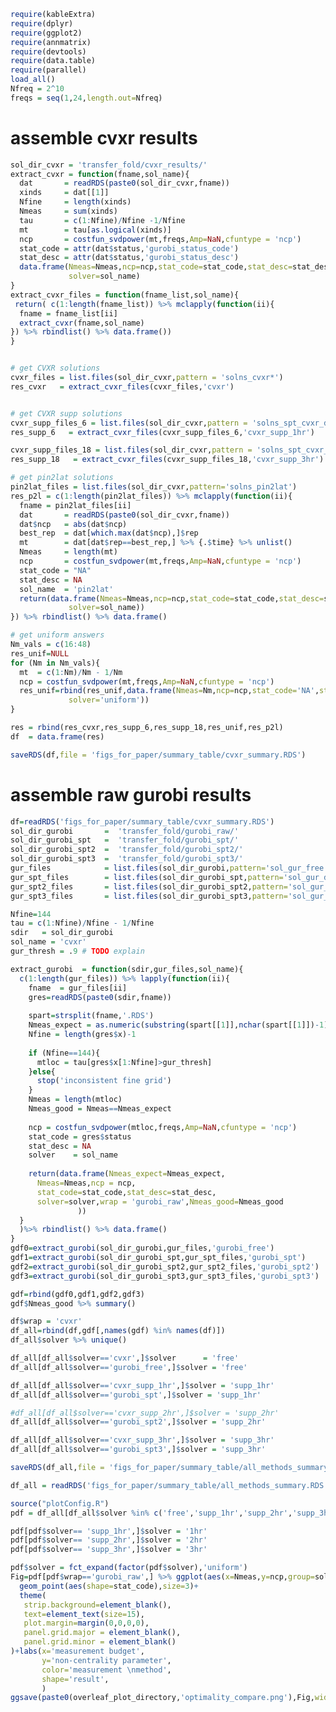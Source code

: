 ```r
require(kableExtra)
require(dplyr)
require(ggplot2)
require(annmatrix)
require(devtools)
require(data.table)
require(parallel)
load_all()
Nfreq = 2^10
freqs = seq(1,24,length.out=Nfreq)
```

# assemble cvxr results
```r
sol_dir_cvxr = 'transfer_fold/cvxr_results/'
extract_cvxr = function(fname,sol_name){
  dat       = readRDS(paste0(sol_dir_cvxr,fname))
  xinds     = dat[[1]] 
  Nfine     = length(xinds)
  Nmeas     = sum(xinds)
  tau       = c(1:Nfine)/Nfine -1/Nfine
  mt        = tau[as.logical(xinds)]
  ncp       = costfun_svdpower(mt,freqs,Amp=NaN,cfuntype = 'ncp')
  stat_code = attr(dat$status,'gurobi_status_code')
  stat_desc = attr(dat$status,'gurobi_status_desc')
  data.frame(Nmeas=Nmeas,ncp=ncp,stat_code=stat_code,stat_desc=stat_desc,
             solver=sol_name)
}
extract_cvxr_files = function(fname_list,sol_name){
 return( c(1:length(fname_list)) %>% mclapply(function(ii){
  fname = fname_list[ii]
  extract_cvxr(fname,sol_name)
}) %>% rbindlist() %>% data.frame())
}


# get CVXR solutions
cvxr_files = list.files(sol_dir_cvxr,pattern = 'solns_cvxr*')
res_cvxr   = extract_cvxr_files(cvxr_files,'cvxr') 


# get CVXR supp solutions
cvxr_supp_files_6 = list.files(sol_dir_cvxr,pattern = 'solns_spt_cvxr_drts_6*')
res_supp_6   = extract_cvxr_files(cvxr_supp_files_6,'cvxr_supp_1hr') 

cvxr_supp_files_18 = list.files(sol_dir_cvxr,pattern = 'solns_spt_cvxr_drts_18*')
res_supp_18   = extract_cvxr_files(cvxr_supp_files_18,'cvxr_supp_3hr') 

# get pin2lat solutions
pin2lat_files = list.files(sol_dir_cvxr,pattern='solns_pin2lat')
res_p2l = c(1:length(pin2lat_files)) %>% mclapply(function(ii){
  fname = pin2lat_files[ii]
  dat       = readRDS(paste0(sol_dir_cvxr,fname))
  dat$ncp   = abs(dat$ncp)
  best_rep  = dat[which.max(dat$ncp),]$rep
  mt        = dat[dat$rep==best_rep,] %>% {.$time} %>% unlist()
  Nmeas     = length(mt)
  ncp       = costfun_svdpower(mt,freqs,Amp=NaN,cfuntype = 'ncp')
  stat_code = "NA" 
  stat_desc = NA 
  sol_name  = 'pin2lat'
  return(data.frame(Nmeas=Nmeas,ncp=ncp,stat_code=stat_code,stat_desc=stat_desc,
             solver=sol_name))
}) %>% rbindlist() %>% data.frame()

# get uniform answers
Nm_vals = c(16:48)
res_unif=NULL
for (Nm in Nm_vals){
  mt  = c(1:Nm)/Nm - 1/Nm
  ncp = costfun_svdpower(mt,freqs,Amp=NaN,cfuntype = 'ncp')
  res_unif=rbind(res_unif,data.frame(Nmeas=Nm,ncp=ncp,stat_code='NA',stat_desc=NA,
             solver='uniform'))
}

res = rbind(res_cvxr,res_supp_6,res_supp_18,res_unif,res_p2l)
df  = data.frame(res)

saveRDS(df,file = 'figs_for_paper/summary_table/cvxr_summary.RDS')
```

# assemble raw gurobi results
```r
df=readRDS('figs_for_paper/summary_table/cvxr_summary.RDS')
sol_dir_gurobi       =  'transfer_fold/gurobi_raw/'
sol_dir_gurobi_spt   =  'transfer_fold/gurobi_spt/'
sol_dir_gurobi_spt2  =  'transfer_fold/gurobi_spt2/'
sol_dir_gurobi_spt3  =  'transfer_fold/gurobi_spt3/'
gur_files            = list.files(sol_dir_gurobi,pattern='sol_gur_free')
gur_spt_files        = list.files(sol_dir_gurobi_spt,pattern='sol_gur_drts_6')
gur_spt2_files       = list.files(sol_dir_gurobi_spt2,pattern='sol_gur_drts_12')
gur_spt3_files       = list.files(sol_dir_gurobi_spt3,pattern='sol_gur_drts_18')

Nfine=144
tau = c(1:Nfine)/Nfine - 1/Nfine
sdir   = sol_dir_gurobi
sol_name = 'cvxr'
gur_thresh = .9 # TODO explain

extract_gurobi  = function(sdir,gur_files,sol_name){
  c(1:length(gur_files)) %>% lapply(function(ii){
    fname  = gur_files[ii]
    gres=readRDS(paste0(sdir,fname))
   
    spart=strsplit(fname,'.RDS')
    Nmeas_expect = as.numeric(substring(spart[[1]],nchar(spart[[1]])-1))
    Nfine = length(gres$x)-1
    
    if (Nfine==144){
      mtloc = tau[gres$x[1:Nfine]>gur_thresh]
    }else{
      stop('inconsistent fine grid')
    }
    Nmeas = length(mtloc)
    Nmeas_good = Nmeas==Nmeas_expect
    
    ncp = costfun_svdpower(mtloc,freqs,Amp=NaN,cfuntype = 'ncp')
    stat_code = gres$status
    stat_desc = NA
    solver    = sol_name
    
    return(data.frame(Nmeas_expect=Nmeas_expect,
      Nmeas=Nmeas,ncp = ncp,
      stat_code=stat_code,stat_desc=stat_desc,
      solver=solver,wrap = 'gurobi_raw',Nmeas_good=Nmeas_good
               ))
  } 
  )%>% rbindlist() %>% data.frame()
}
gdf0=extract_gurobi(sol_dir_gurobi,gur_files,'gurobi_free')
gdf1=extract_gurobi(sol_dir_gurobi_spt,gur_spt_files,'gurobi_spt')
gdf2=extract_gurobi(sol_dir_gurobi_spt2,gur_spt2_files,'gurobi_spt2')
gdf3=extract_gurobi(sol_dir_gurobi_spt3,gur_spt3_files,'gurobi_spt3')

gdf=rbind(gdf0,gdf1,gdf2,gdf3)
gdf$Nmeas_good %>% summary()
```


```r
df$wrap = 'cvxr'
df_all=rbind(df,gdf[,names(gdf) %in% names(df)])
df_all$solver %>% unique()

df_all[df_all$solver=='cvxr',]$solver      = 'free' 
df_all[df_all$solver=='gurobi_free',]$solver = 'free' 

df_all[df_all$solver=='cvxr_supp_1hr',]$solver = 'supp_1hr' 
df_all[df_all$solver=='gurobi_spt',]$solver = 'supp_1hr' 

#df_all[df_all$solver=='cvxr_supp_2hr',]$solver = 'supp_2hr' 
df_all[df_all$solver=='gurobi_spt2',]$solver = 'supp_2hr' 

df_all[df_all$solver=='cvxr_supp_3hr',]$solver = 'supp_3hr' 
df_all[df_all$solver=='gurobi_spt3',]$solver = 'supp_3hr' 

saveRDS(df_all,file = 'figs_for_paper/summary_table/all_methods_summary.RDS')
```

```r
df_all = readRDS('figs_for_paper/summary_table/all_methods_summary.RDS')
```
```r
source("plotConfig.R")
pdf = df_all[df_all$solver %in% c('free','supp_1hr','supp_2hr','supp_3hr'),]

pdf[pdf$solver== 'supp_1hr',]$solver = '1hr'
pdf[pdf$solver== 'supp_2hr',]$solver = '2hr'
pdf[pdf$solver== 'supp_3hr',]$solver = '3hr'

pdf$solver = fct_expand(factor(pdf$solver),'uniform')
Fig=pdf[pdf$wrap=='gurobi_raw',] %>% ggplot(aes(x=Nmeas,y=ncp,group=solver,color=solver))+
  geom_point(aes(shape=stat_code),size=3)+
  theme(
   strip.background=element_blank(),
   text=element_text(size=15),
   plot.margin=margin(0,0,0,0),
   panel.grid.major = element_blank(),
   panel.grid.minor = element_blank()
)+labs(x='measurement budget',
       y='non-centrality parameter',
       color='measurement \nmethod',
       shape='result',
       )
ggsave(paste0(overleaf_plot_directory,'optimality_compare.png'),Fig,width = 10,height=6,device='png',dpi=600)


```

